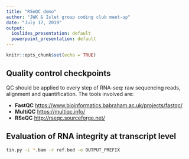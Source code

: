 ```yaml
---
title: "RSeQC demo"
author: "JWK & Islet group coding club meet-up"
date: "July 17, 2019"
output:
  ioslides_presentation: default
  powerpoint_presentation: default
---
```



```r
knitr::opts_chunk$set(echo = TRUE)
```

## Quality control checkpoints

QC should be applied to every step of RNA-seq: raw sequencing reads, alignment and quantification. 
The tools involved are:

- **FastQC** <https://www.bioinformatics.babraham.ac.uk/projects/fastqc/>
- **MultiQC** <https://multiqc.info/>
- **RSeQC** <http://rseqc.sourceforge.net/>

## Evaluation of RNA integrity at transcript level

```bash
tin.py -i *.bam -r ref.bed -o OUTPUT_PREFIX
```
